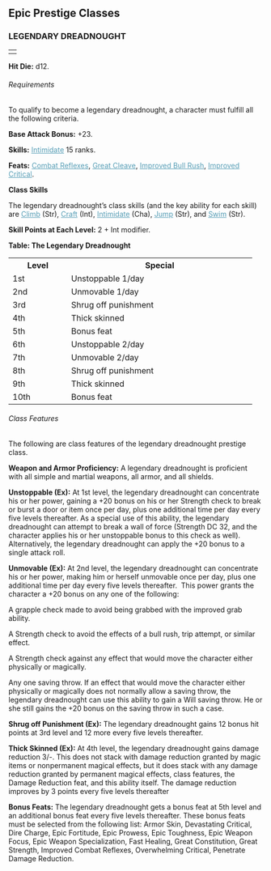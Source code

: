 
<a id="epic-prestige-classes"></a><h2>Epic Prestige Classes

</h2>
<a id="legendary-dreadnought"></a><h3>LEGENDARY DREADNOUGHT</h3>
<table border="0" cellpadding="0" cellspacing="0" style="width: 100%">
<tbody>
<tr>
<td class="line"> </td>
</tr>
</tbody>
</table>
<span style="font-weight: bold;">Hit Die:</span> d12.
<a id="legendary-dreadnought-requirements"></a><h6>Requirements</h6>
To qualify to become a legendary dreadnought, a character must
fulfill all the following criteria.
<p><span style="font-weight: bold;">Base Attack Bonus:</span>
+23. </p>
<p><span style="font-weight: bold;">Skills:</span> <a
href="skillsAll.html#intimidate" style="color: rgb(87, 158, 182);">Intimidate</a>
15 ranks. </p>
<p><span style="font-weight: bold;">Feats:</span> <a
href="featsAll.html#combat-reflexes" style="color: rgb(87, 158, 182);">Combat
Reflexes</a>, <a href="featsAll.html#great-cleave"
style="color: rgb(87, 158, 182);">Great Cleave</a>, <a
href="featsAll.html#improved-bull-rush"
style="color: rgb(87, 158, 182);">Improved Bull Rush</a>, <a
href="featsAll.html#improved-critical"
style="color: rgb(87, 158, 182);">Improved Critical</a>. </p>
<p style="font-weight: bold;">Class Skills</p>
<p>The legendary dreadnought&#8217;s class skills (and the key ability
for each skill) are <a href="skillsAll.html#climb"
style="color: rgb(87, 158, 182);">Climb</a> (Str), <a
href="skillsAll.html#craft" style="color: rgb(87, 158, 182);">Craft</a>
(Int), <a href="skillsAll.html#intimidate"
style="color: rgb(87, 158, 182);">Intimidate</a> (Cha), <a
href="skillsAll.html#jump" style="color: rgb(87, 158, 182);">Jump</a>
(Str), and <a href="skillsAll.html#swim"
style="color: rgb(87, 158, 182);">Swim</a> (Str). </p>
<p><span style="font-weight: bold;">Skill Points at Each Level:</span>
2 + Int modifier. </p>
<p>

</p>
<a id="table-the-legendary-dreadnought"></a><span style="font-weight: bold;">Table: The Legendary Dreadnought</span>


<table border="0" cellpadding="1" cellspacing="0">
<tbody>
<tr>
<th style="width: 100px">Level</th>
<th style="width: 350px;">Special

</th>
</tr>
<tr class="odd-row">
<td>1st

</td>
<td rowspan="1" colspan="1" style="width: 350px;">Unstoppable
1/day

</td>
</tr>
<tr>
<td>2nd

</td>
<td rowspan="1" colspan="1" style="width: 350px;">Unmovable
1/day</td>
</tr>
<tr class="odd-row">
<td>3rd

</td>
<td rowspan="1" colspan="1" style="width: 350px;">Shrug off
punishment</td>
</tr>
<tr>
<td>4th

</td>
<td rowspan="1" colspan="1" style="width: 350px;">Thick
skinned</td>
</tr>
<tr class="odd-row">
<td>5th

</td>
<td rowspan="1" colspan="1" style="width: 350px;">Bonus feat</td>
</tr>
<tr>
<td>6th

</td>
<td rowspan="1" colspan="1" style="width: 350px;">Unstoppable
2/day</td>
</tr>
<tr class="odd-row">
<td>7th

</td>
<td rowspan="1" colspan="1" style="width: 350px;">Unmovable
2/day</td>
</tr>
<tr>
<td>8th

</td>
<td rowspan="1" colspan="1" style="width: 350px;">Shrug off
punishment</td>
</tr>
<tr class="odd-row">
<td>9th

</td>
<td rowspan="1" colspan="1" style="width: 350px;">Thick
skinned</td>
</tr>
<tr>
<td class="last-row">10th

</td>
<td class="last-row" rowspan="1" colspan="1"
style="width: 350px;">Bonus feat</td>
</tr>
</tbody>
</table>


<a id="legendary-dreadnought-class-features"></a><h6>Class Features</h6>
The following are class features of the legendary dreadnought prestige
class. 

<p><span style="font-weight: bold;">Weapon and Armor Proficiency:</span>
A legendary dreadnought is proficient with all simple and martial
weapons, all armor, and all shields. </p>
<a id="legendary-dreadnought-unstoppable"></a><p><span style="font-weight: bold;">Unstoppable (Ex):</span> At
1st level, the legendary dreadnought can concentrate his or her power,
gaining a +20 bonus on his or her Strength check to break or burst a
door or item once per day, plus one additional time per day every five
levels thereafter. As a special use of this ability, the legendary
dreadnought can attempt to break a wall of force (Strength DC 32, and
the character applies his or her unstoppable bonus to this check as
well). Alternatively, the legendary dreadnought can apply the +20 bonus
to a single attack roll. </p>
<a id="legendary-dreadnought-unmovable"></a><p><span style="font-weight: bold;">Unmovable (Ex):</span> At 2nd
level, the legendary dreadnought can concentrate his or her power,
making him or herself unmovable once per day, plus one additional time
per day every five levels thereafter.&nbsp; This power grants the
character a +20 bonus on any one of the following: </p>
<p>A grapple check made to avoid being grabbed with the improved
grab ability. </p>
<p>A Strength check to avoid the effects of a bull rush, trip
attempt, or similar effect. </p>
<p>A Strength check against any effect that would move the
character either physically or magically. </p>
<p>Any one saving throw. If an effect that would move the
character either physically or magically does not normally allow a
saving throw, the legendary dreadnought can use this ability to gain a
Will saving throw. He or she still gains the +20 bonus on the saving
throw in such a case. &nbsp;</p>
<a id="legendary-dreadnought-shrug-off-punishment"></a><p><span style="font-weight: bold;">Shrug off Punishment (Ex):</span>
The legendary dreadnought gains 12 bonus hit points at 3rd level and 12
more every five levels thereafter. </p>
<a id="legendary-dreadnought-thick-skinned"></a><p><span style="font-weight: bold;">Thick Skinned (Ex):</span> At
4th level, the legendary dreadnought gains damage reduction 3/-. This
does not stack with damage reduction granted by magic items or
nonpermanent magical effects, but it does stack with any damage
reduction granted by permanent magical effects, class features, the
Damage Reduction feat, and this ability itself. The damage reduction
improves by 3 points every five levels thereafter</p>
<a id="legendary-dreadnought-bonus-feats"></a><p><span style="font-weight: bold;">Bonus Feats:</span> The
legendary dreadnought gets a bonus feat at 5th level and an additional
bonus feat every five levels thereafter. These bonus feats must be
selected from the following list: Armor Skin, Devastating Critical,
Dire Charge, Epic Fortitude, Epic Prowess, Epic Toughness, Epic Weapon
Focus, Epic Weapon Specialization, Fast Healing, Great Constitution,
Great Strength, Improved Combat Reflexes, Overwhelming Critical,
Penetrate Damage Reduction. </p>







